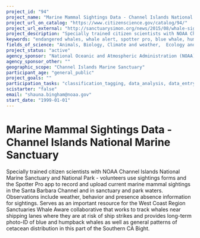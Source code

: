 ```yaml
---
project_id: "94"
project_name: "Marine Mammal Sightings Data - Channel Islands National Marine Sanctuary "
project_url_on_catalog: "https://www.citizenscience.gov/catalog/94/"
project_url_external: "http://sanctuarysimon.org/news/2015/08/whale-sightings-in-the-northern-channel-islands/"
project_description: "Specially trained citizen scientists with NOAA Channel Islands National Marine Sanctuary and National Park - volunteers use sightings forms and the Spotter Pro app to record and upload current marine mammal sightings in the Santa Barbara Channel and in sanctuary and park waters. Observations include weather, behavior and presence absence information for sightings. Serves as an important resource for the West Coast Region Sanctuaries Whale Aware collaborative that works to track whales near shipping lanes where they are at risk of ship strikes and provides long-term photo-ID of blue and humpback whales as well as general patterns of cetacean distribution in this part of the Southern CA Bight."
keywords: "endangered whales, whale alert, spotter pro, blue whale, humpback whale, photo-ID"
fields_of_science: "Animals, Biology, Climate and weather,  Ecology and environment,  Nature and outdoors, Science policy"
project_status: "active"
agency_sponsor: "National Oceanic and Atmospheric Administration (NOAA), National Park Service (NPS)"
agency_sponsor_other: ""
geographic_scope: "Channel Islands Marine Sanctuary"
participant_age: "general_public"
project_goals: ""
participation_tasks: "classification_tagging, data_analysis, data_entry, identification, observation, photography"
scistarter: "false"
email: "shauna.bingham@noaa.gov"
start_date: "1999-01-01"
---
```


# Marine Mammal Sightings Data - Channel Islands National Marine Sanctuary 

Specially trained citizen scientists with NOAA Channel Islands National Marine Sanctuary and National Park - volunteers use sightings forms and the Spotter Pro app to record and upload current marine mammal sightings in the Santa Barbara Channel and in sanctuary and park waters. Observations include weather, behavior and presence absence information for sightings. Serves as an important resource for the West Coast Region Sanctuaries Whale Aware collaborative that works to track whales near shipping lanes where they are at risk of ship strikes and provides long-term photo-ID of blue and humpback whales as well as general patterns of cetacean distribution in this part of the Southern CA Bight.
